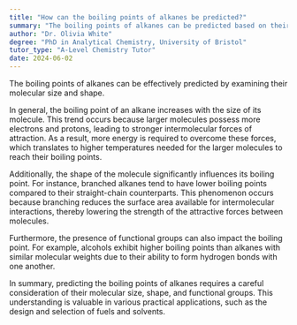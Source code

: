 ```yaml
---
title: "How can the boiling points of alkanes be predicted?"
summary: "The boiling points of alkanes can be predicted based on their molecular size and shape."
author: "Dr. Olivia White"
degree: "PhD in Analytical Chemistry, University of Bristol"
tutor_type: "A-Level Chemistry Tutor"
date: 2024-06-02
---
```


The boiling points of alkanes can be effectively predicted by examining their molecular size and shape.

In general, the boiling point of an alkane increases with the size of its molecule. This trend occurs because larger molecules possess more electrons and protons, leading to stronger intermolecular forces of attraction. As a result, more energy is required to overcome these forces, which translates to higher temperatures needed for the larger molecules to reach their boiling points.

Additionally, the shape of the molecule significantly influences its boiling point. For instance, branched alkanes tend to have lower boiling points compared to their straight-chain counterparts. This phenomenon occurs because branching reduces the surface area available for intermolecular interactions, thereby lowering the strength of the attractive forces between molecules.

Furthermore, the presence of functional groups can also impact the boiling point. For example, alcohols exhibit higher boiling points than alkanes with similar molecular weights due to their ability to form hydrogen bonds with one another.

In summary, predicting the boiling points of alkanes requires a careful consideration of their molecular size, shape, and functional groups. This understanding is valuable in various practical applications, such as the design and selection of fuels and solvents.
    